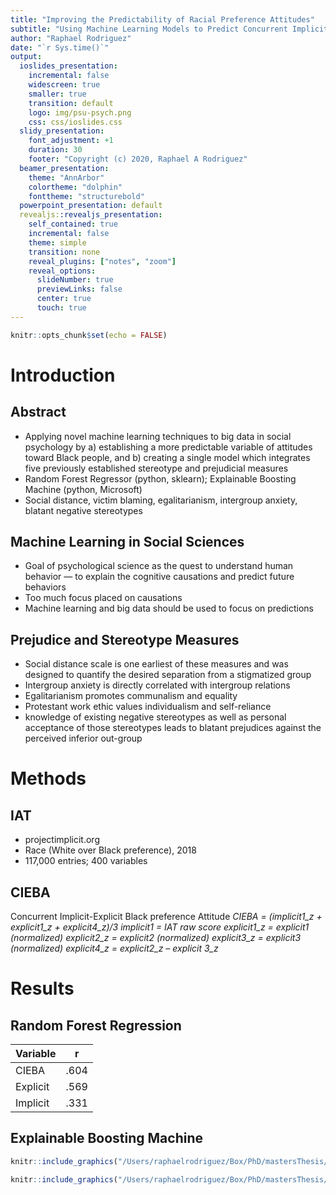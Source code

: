 ```yaml
---
title: "Improving the Predictability of Racial Preference Attitudes"
subtitle: "Using Machine Learning Models to Predict Concurrent Implicit and Explicit Black Attitudes"
author: "Raphael Rodriguez"
date: "`r Sys.time()`"
output:
  ioslides_presentation:
    incremental: false
    widescreen: true
    smaller: true
    transition: default
    logo: img/psu-psych.png
    css: css/ioslides.css
  slidy_presentation:
    font_adjustment: +1
    duration: 30
    footer: "Copyright (c) 2020, Raphael A Rodriguez"
  beamer_presentation:
    theme: "AnnArbor"
    colortheme: "dolphin"
    fonttheme: "structurebold"
  powerpoint_presentation: default
  revealjs::revealjs_presentation:
    self_contained: true
    incremental: false
    theme: simple
    transition: none
    reveal_plugins: ["notes", "zoom"]
    reveal_options:
      slideNumber: true
      previewLinks: false
      center: true
      touch: true
---
```


```r
knitr::opts_chunk$set(echo = FALSE)
```

# Introduction

## Abstract

- Applying novel machine learning techniques to big data in social psychology by a) establishing a more predictable variable of attitudes toward Black people, and b) creating a single model which integrates five previously established stereotype and prejudicial measures
- Random Forest Regressor (python, sklearn); Explainable Boosting Machine (python, Microsoft)
- Social distance, victim blaming, egalitarianism, intergroup anxiety, blatant negative stereotypes

## Machine Learning in Social Sciences
- Goal of psychological science as the quest to understand human behavior — to explain the cognitive causations and predict future behaviors
- Too much focus placed on causations
- Machine learning and big data should be used to focus on predictions

## Prejudice and Stereotype Measures

- Social distance scale is one earliest of these measures and was designed to quantify the desired separation from a stigmatized group
- Intergroup anxiety is directly correlated with intergroup relations
- Egalitarianism promotes communalism and equality
- Protestant work ethic values individualism and self-reliance
- knowledge of existing negative stereotypes as well as personal acceptance of those stereotypes leads to blatant prejudices against the perceived inferior out-group

# Methods

## IAT

- projectimplicit.org
- Race (White over Black preference), 2018
- 117,000 entries; 400 variables

## CIEBA
Concurrent Implicit-Explicit Black preference Attitude
*CIEBA = (implicit1_z + explicit1_z + explicit4_z)/3
implicit1 = IAT raw score
explicit1_z = explicit1 (normalized)
explicit2_z = explicit2 (normalized)
explicit3_z = explicit3 (normalized)
explicit4_z = explicit2_z – explicit 3_z*

# Results

## Random Forest Regression
Variable  | r
------------- | -------------
CIEBA  | .604
Explicit  | .569
Implicit  | .331

## Explainable Boosting Machine
```r
knitr::include_graphics("/Users/raphaelrodriguez/Box/PhD/mastersThesis/Writing/Masters IST/EBM_graphs/Screen Shot 2020-01-23 at 11.53.25 AM.png")
```

```r
knitr::include_graphics("/Users/raphaelrodriguez/Box/PhD/mastersThesis/Writing/Masters IST/EBM_graphs/Screen Shot 2020-01-23 at 11.54.23 AM.png")
```
